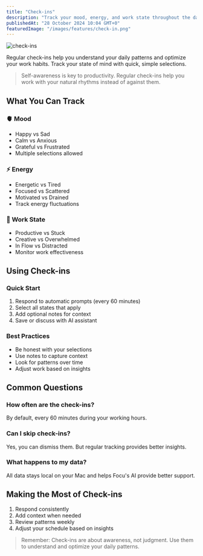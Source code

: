 ```yaml
---
title: "Check-ins"
description: "Track your mood, energy, and work state throughout the day with Focu's check-in feature"
publishedAt: "28 October 2024 10:04 GMT+0"
featuredImage: "/images/features/check-in.png"
---
```


<img src="/images/features/check-in.png" alt="check-ins" width={664} height={884} />

Regular check-ins help you understand your daily patterns and optimize your work habits. Track your state of mind with quick, simple selections.

> Self-awareness is key to productivity. Regular check-ins help you work with your natural rhythms instead of against them.

## What You Can Track

### 🫀 Mood
- Happy vs Sad
- Calm vs Anxious
- Grateful vs Frustrated
- Multiple selections allowed

### ⚡️ Energy
- Energetic vs Tired
- Focused vs Scattered
- Motivated vs Drained
- Track energy fluctuations

### 💼 Work State
- Productive vs Stuck
- Creative vs Overwhelmed
- In Flow vs Distracted
- Monitor work effectiveness

## Using Check-ins

### Quick Start
1. Respond to automatic prompts (every 60 minutes)
2. Select all states that apply
3. Add optional notes for context
4. Save or discuss with AI assistant

### Best Practices
- Be honest with your selections
- Use notes to capture context
- Look for patterns over time
- Adjust work based on insights

## Common Questions

### How often are the check-ins?

By default, every 60 minutes during your working hours.

### Can I skip check-ins?

Yes, you can dismiss them. But regular tracking provides better insights.

### What happens to my data?

All data stays local on your Mac and helps Focu's AI provide better support.

## Making the Most of Check-ins

1. Respond consistently
2. Add context when needed
3. Review patterns weekly
4. Adjust your schedule based on insights

> Remember: Check-ins are about awareness, not judgment. Use them to understand and optimize your daily patterns.
